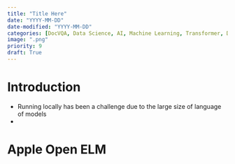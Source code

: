 ```yaml
---
title: "Title Here"
date: "YYYY-MM-DD"
date-modified: "YYYY-MM-DD"
categories: [DocVQA, Data Science, AI, Machine Learning, Transformer, Document Understanding]
image: ".png"
priority: 9
draft: True
---
```


# Introduction

- Running locally has been a challenge due to the large size of language of models
- 

# Apple Open ELM

#
